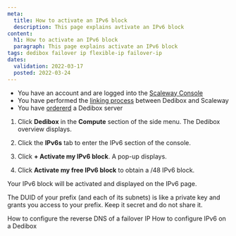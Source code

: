 ```yaml
---
meta:
  title: How to activate an IPv6 block
  description: This page explains avtivate an IPv6 block
content:
  h1: How to activate an IPv6 block
  paragraph: This page explains activate an IPv6 block
tags: dedibox failover ip flexible-ip failover-ip
dates:
  validation: 2022-03-17
  posted: 2022-03-24
---
```


<Message type="requirement">

- You have an account and are logged into the [Scaleway Console](https://console.scaleway.com) 
- You have performed the [linking process](/compute/dedibox/how-to/link-dedibox-account/) between Dedibox and Scaleway
- You have [ordererd](/compute/dedibox/how-to/order-dedibox) a Dedibox server

</Message>


1. Click **Dedibox** in the **Compute** section of the side menu. The Dedibox overview displays.

2. Click the **IPv6s** tab to enter the IPv6 section of the console.

3. Click **+ Activate my IPv6 block**. A pop-up displays. 

4. Click **Activate my free IPv6 block** to obtain a /48 IPv6 block.

Your IPv6 block will be activated and displayed on the IPv6 page. 

<Message type="important">

The DUID of your prefix (and each of its subnets) is like a private key and grants you access to your prefix. Keep it secret and do not share it.

</Message>

 <Navigation title="See Also">
  <PreviousButton to="/compute/dedibox/how-to/configure-reverse-failover-ip">How to configure the reverse DNS of a failover IP</PreviousButton>
  <NextButton to="/compute/dedibox/how-to/configure-ipv6-dedibox">How to configure IPv6 on a Dedibox</NextButton>
</Navigation>
